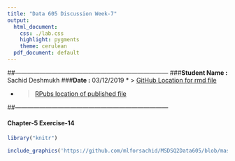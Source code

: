 ```yaml
---
title: "Data 605 Discussion Week-7"
output:
  html_document:
    css: ./lab.css
    highlight: pygments
    theme: cerulean
  pdf_document: default
---
```


##---------------------------------------------------------------------------
###**Student Name :** Sachid Deshmukh
###**Date :** 03/12/2019
* > [GitHub Location for rmd file](https://github.com/mlforsachid/MSDSQ2Data605/blob/master/Week7/Discussion/SachidVijay.Deshmukh60.Rmd)

* > [RPubs location of published file](http://rpubs.com/sachid/Data605Week7Disc)

##---------------------------------------------------------------------------

#### Chapter-5 Exercise-14

```r
library("knitr")
```

```r
include_graphics('https://github.com/mlforsachid/MSDSQ2Data605/blob/master/Week7/Discussion/Week-7_Discussion.jpeg?raw=true')
```
 
 
